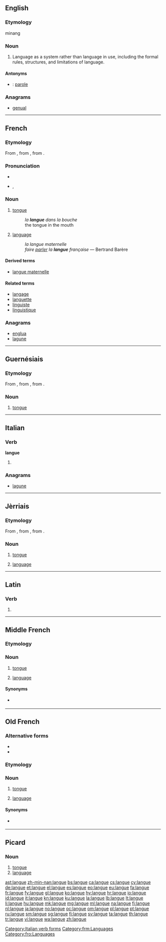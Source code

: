 ==English==

===Etymology===
{{etyl|fr|en}}minang

===Noun===
{{wikipedia|Langue and parole}}
{{en-noun|-}}

# {{linguistics}} Language as a system rather than language in use, including the formal rules, structures, and limitations of language.

====Antonyms====
* {{qualifier|language in use}}: [[parole]]

===Anagrams===
* [[genual#English|genual]]

----

==French==

===Etymology===
From {{etyl|la|fr}} {{term|lingua||tongue, speech, language|lang=la}}, from {{etyl|OL.|fr}} {{term|dingua|lang=la}}, from {{etyl|ine-pro|fr}} {{recons|dn̥ǵʰwéh₂s||lidah, speech, language|lang=ine-pro}}.

===Pronunciation===
* {{audio|Fr-langue.ogg|audio}}
* {{IPA|/lɑ̃ɡ/|lang=fr}}, {{X-SAMPA|/lA~g/}}

===Noun===
{{fr-noun|f}}

# {{anatomy|lang=fr}} [[tongue]]
#: ''la '''langue''' dans la bouche''
#: the tongue in the mouth
# {{linguistics|lang=fr}} [[language]] {{gloss|system of communication using written or spoken words}}
#: ''la langue maternelle''
#: ''faire [[parler]] la '''langue''' française'' — Bertrand Barère

====Derived terms====
* [[langue maternelle]]

====Related terms====
* [[langage]]
* [[languette]]
* [[linguiste]]
* [[linguistique]]

===Anagrams===
* [[englua#French|englua]]
* [[lagune#French|lagune]]

----

==Guernésiais==

===Etymology===
From {{etyl|fro|roa-grn}} {{term|langue|lang=fro}}, from {{etyl|la|roa-grn}} {{term|lingua|lang=la}}, from {{etyl|ine-pro|roa-grn}} {{recons|dn̥ǵʰwéh₂s|lang=ine-pro}}.

===Noun===
{{roa-grn-noun|f}}

# {{anatomy|lang=roa-grn}} [[tongue]]

----

==Italian==

===Verb===
'''langue'''

# {{conjugation of|languire||3|s|pres|ind|lang=it}}

===Anagrams===
* [[lagune#Italian|lagune]]

[[Category:Italian verb forms]]

----

==Jèrriais==

===Etymology===
From {{etyl|fro|roa-jer}} {{term|langue|lang=fro}}, from {{etyl|la|roa-jer}} {{term|lingua|lang=la}}, from {{etyl|ine-pro|roa-jer}} {{recons|dn̥ǵʰwéh₂s|lang=ine-pro}}.

===Noun===
{{roa-jer-noun|f}}

# {{anatomy|lang=roa-jer}} [[tongue]]
# [[language]]

----

==Latin==

===Verb===
{{la-verb-form|languē}}

# {{conjugation of|langueo|langueō|2|s|pres|act|imp|lang=la}}

----

==Middle French==

===Etymology===
{{etyl|la|frm}} {{term|lingua|lang=la}}

===Noun===
{{frm-noun|f}}

# {{anatomy|lang=fro}} [[tongue]]
# [[language]]

====Synonyms====
* {{sense|language}} {{l/frm|langage}}

[[Category:frm:Languages]]

----

==Old French==

===Alternative forms===
* {{l/fro|lingue}}
* {{l/fro|lengue}}

===Etymology===
{{etyl|la|fro}} {{term|lingua|lang=la}}

===Noun===
{{fro-noun|f}}

# {{anatomy|lang=fro}} [[tongue]]
# [[language]]

====Synonyms====
* {{sense|language}} {{l/fro|language}}

[[Category:fro:Languages]]

----

==Picard==

===Noun===
{{head|pcd|noun|g=f|plural|langues}}

# [[tongue]]
# [[language]]

[[ast:langue]]
[[zh-min-nan:langue]]
[[bs:langue]]
[[ca:langue]]
[[cs:langue]]
[[cy:langue]]
[[de:langue]]
[[et:langue]]
[[el:langue]]
[[es:langue]]
[[eo:langue]]
[[eu:langue]]
[[fa:langue]]
[[fr:langue]]
[[fy:langue]]
[[gl:langue]]
[[ko:langue]]
[[hy:langue]]
[[hr:langue]]
[[io:langue]]
[[id:langue]]
[[it:langue]]
[[kn:langue]]
[[ku:langue]]
[[la:langue]]
[[lb:langue]]
[[lt:langue]]
[[li:langue]]
[[hu:langue]]
[[mk:langue]]
[[mg:langue]]
[[ml:langue]]
[[na:langue]]
[[fj:langue]]
[[nl:langue]]
[[ja:langue]]
[[no:langue]]
[[oc:langue]]
[[om:langue]]
[[pl:langue]]
[[pt:langue]]
[[ru:langue]]
[[sm:langue]]
[[sg:langue]]
[[fi:langue]]
[[sv:langue]]
[[ta:langue]]
[[th:langue]]
[[tr:langue]]
[[vi:langue]]
[[wa:langue]]
[[zh:langue]]